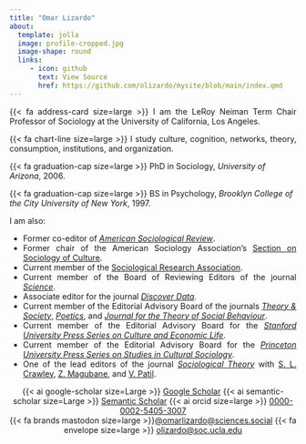 ```yaml
---
title: "Omar Lizardo"
about:
  template: jolla
  image: profile-cropped.jpg
  image-shape: round
  links:
     - icon: github
       text: View Source
       href: https://github.com/olizardo/mysite/blob/main/index.qmd
---
```


<p align="justify"> 
{{< fa address-card size=large >}} I am the LeRoy Neiman Term Chair Professor of Sociology at the University of California, Los Angeles. 
</p>

<p align="justify"> 
{{< fa chart-line size=large >}} I study culture, cognition, networks, theory, consumption, institutions, and organization.
</p>

<p align="left"> 
{{< fa graduation-cap size=large >}} PhD in Sociology, *University of Arizona*, 2006.
</p>

<p align="left"> 
{{< fa graduation-cap size=large >}} BS in Psychology, *Brooklyn College of the City University of New York*, 1997.
</p>

<p align="justify"> 
I am also:
</p>

<ul align="justify">
  <li>Former co-editor of [*American Sociological Review*](https://journals.sagepub.com/home/asr).</li>
  <li>Former chair of the American Sociology Association's [Section on Sociology of Culture](https://asaculturesection.org/). </li>
  <li>Current member of the [Sociological Research Association](https://www.sociological-research-assoc.org/).</li>
  <li>Current member of the Board of Reviewing Editors of the journal [*Science*](https://www.science.org/journal/science).</li>
  <li>Associate editor for the journal [*Discover Data*](https://www.springer.com/journal/44248). </li>
  <li>Current member of the Editorial Advisory Board of the journals [*Theory & Society*](https://www.springer.com/journal/11186), [*Poetics*](https://www.sciencedirect.com/journal/poetics), and [*Journal for the Theory of Social Behaviour*](https://onlinelibrary.wiley.com/journal/14685914).</li>
  <li>Current member of the Editorial Advisory Board for the [*Stanford University Press Series on Culture and Economic Life*](https://www.sup.org/books/series/?series=CULTURE%20AND%20ECONOMIC%20LIFE).</li>
  <li>Current member of the Editorial Advisory Board for the [*Princeton University Press Series on Studies in Cultural Sociology*](https://press.princeton.edu/series/princeton-studies-in-cultural-sociology).</li>
  <li>One of the lead editors of the journal [*Sociological Theory*](https://journals.sagepub.com/home/stx) with [S. L. Crawley](http://sociology.usf.edu/faculty/scrawley/), [Z. Magubane](https://www.bc.edu/bc-web/schools/mcas/departments/sociology/people/faculty-directory/zine-magubane.html), and [V. Patil](https://www.linkedin.com/in/vrushali01).</li>
</ul>

<center>
{{< ai google-scholar size=Large >}} [Google Scholar](https://scholar.google.com/citations?user=Lt5nMNkAAAAJ&hl=en) {{< ai semantic-scholar size=Large >}} [Semantic Scholar](https://www.semanticscholar.org/author/Omar-Lizardo/2632398) {{< ai orcid size=large >}} [0000-0002-5405-3007](https://orcid.org/0000-0002-5405-3007)<br>
{{< fa brands mastodon size=large >}}[@omarlizardo@sciences.social](https://sciences.social/@omarlizardo)
{{< fa envelope size=large >}} [olizardo@soc.ucla.edu](mailto:olizardo@soc.ucla.edu)
</center >